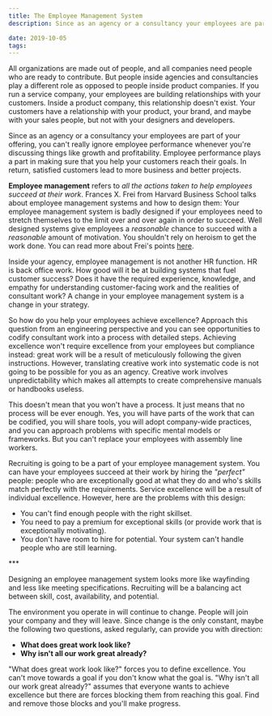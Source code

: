 ```yaml
---
title: The Employee Management System
description: Since as an agency or a consultancy your employees are part of your offering, you can't really ignore employee performance whenever you're discussing things like growth and profitability.

date: 2019-10-05
tags:
---
```


All organizations are made out of people, and all companies need people who are ready to contribute. But people inside agencies and consultancies play a different role as opposed to people inside product companies. If you run a service company, your employees are building relationships with your customers. Inside a product company, this relationship doesn't exist. Your customers have a relationship with your product, your brand, and maybe with your sales people, but not with your designers and developers.

Since as an agency or a consultancy your employees are part of your offering, you can't really ignore employee performance whenever you're discussing things like growth and profitability. Employee performance plays a part in making sure that you help your customers reach their goals. In return, satisfied customers lead to more business and better projects.

**Employee management** refers to _all the actions taken to help employees succeed at their work_. Frances X. Frei from Harvard Business School talks about employee management systems and how to design them: Your employee management system is badly designed if your employees need to stretch themselves to the limit over and over again in order to succeed. Well designed systems give employees a _reasonable_ chance to succeed with a _reasonable_ amount of motivation. You shouldn't rely on heroism to get the work done. You can read more about Frei's points [here](https://hbr.org/2008/04/the-four-things-a-service-business-must-get-right).

Inside your agency, employee management is not another HR function. HR is back office work. How good will it be at building systems that fuel customer success? Does it have the required experience, knowledge, and empathy for understanding customer-facing work and the realities of consultant work? A change in your employee management system is a change in your strategy.

So how do you help your employees achieve excellence? Approach this question from an engineering perspective and you can see opportunities to codify consultant work into a process with detailed steps. Achieving excellence won't require excellence from your employees but compliance instead: great work will be a result of meticulously following the given instructions. However, translating creative work into systematic code is not going to be possible for you as an agency. Creative work involves unpredictability which makes all attempts to create comprehensive manuals or handbooks useless.

This doesn't mean that you won't have a process. It just means that no process will be ever enough. Yes, you will have parts of the work that can be codified, you will share tools, you will adopt company-wide practices, and you can approach problems with specific mental models or frameworks. But you can't replace your employees with assembly line workers.

Recruiting is going to be a part of your employee management system. You can have your employees succeed at their work by hiring the _"perfect"_ people: people who are exceptionally good at what they do and who's skills match perfectly with the requirements. Service excellence will be a result of individual excellence. However, here are the problems with this design:

- You can't find enough people with the right skillset.
- You need to pay a premium for exceptional skills (or provide work that is exceptionally motivating).
- You don't have room to hire for potential. Your system can't handle people who are still learning.

\*\*\*

Designing an employee management system looks more like wayfinding and less like meeting specifications. Recruiting will be a balancing act between skill, cost, availability, and potential.

The environment you operate in will continue to change. People will join your company and they will leave. Since change is the only constant, maybe the following two questions, asked regularly, can provide you with direction:

- **What does great work look like?**
- **Why isn't all our work great already?**

"What does great work look like?" forces you to define excellence. You can't move towards a goal if you don't know what the goal is. "Why isn't all our work great already?" assumes that everyone wants to achieve excellence but there are forces blocking them from reaching this goal. Find and remove those blocks and you'll make progress.
